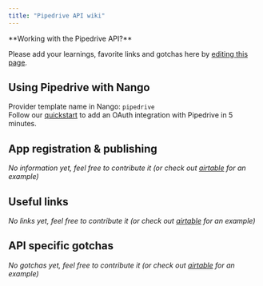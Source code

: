 ```yaml
---
title: "Pipedrive API wiki"
---
```


<Info>
**Working with the Pipedrive API?**

Please add your learnings, favorite links and gotchas here by
[editing this page](https://github.com/nangohq/nango/tree/master/docs/docs/providers/pipedrive.md).

</Info>

## Using Pipedrive with Nango[](#using-pipedrive-with-nango "Direct link to Using Pipedrive with Nango")

Provider template name in Nango: `pipedrive`  
Follow our [quickstart](/quickstart) to add an OAuth integration with Pipedrive
in 5 minutes.

## App registration & publishing[](#app-registration--publishing "Direct link to App registration & publishing")

_No information yet, feel free to contribute it (or check out
[airtable](/providers/airtable) for an example)_

## Useful links[](#useful-links "Direct link to Useful links")

_No links yet, feel free to contribute it (or check out
[airtable](/providers/airtable) for an example)_

## API specific gotchas[](#api-specific-gotchas "Direct link to API specific gotchas")

_No gotchas yet, feel free to contribute it (or check out
[airtable](/providers/airtable) for an example)_
